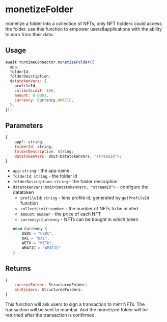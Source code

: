 
# monetizeFolder

monetize a folder into a collection of NFTs, only NFT holders could access the folder.
use this function to empower users&applications with the ability to earn from their data.

## Usage

```javascript
await runtimeConnector.monetizeFolder({
  app,
  folderId,
  folderDescription,
  datatokenVars: {
    profileId,
    collectLimit: 100,
    amount: 0.0001,
    currency: Currency.WMATIC,
  },
});
```

## Parameters
```js
{
    app?: string;
    folderId: string;
    folderDescription: string;
    datatokenVars: Omit<DatatokenVars, "streamId">;
}
```
- `app`: `string` - the app name
- `folderId`: `string` - the folder id
- `folderDescription`: `string` - the folder description
- `datatokenVars`: `Omit<DatatokenVars, "streamId">` - configure the datatoken
    - `profileId`: `string` - lens profile id, generated by `getProfileId` function
    - `collectLimit`: `number` - the number of NFTs to be minted
    - `amount`: `number` - the price of each NFT
    - `currency`: `Currency` - NFTs can be bought in which token
    ```js
    enum Currency {
        USDC = "USDC",
        DAI = "DAI",
        WETH = "WETH",
        WMATIC = "WMATIC"
    }
    ```

## Returns
```js
{
    currentFolder: StructuredFolder;
    allFolders: StructuredFolders;
}
```
<Callout>
This function will ask users to sign a transaction to mint NFTs. The transaction will be sent to mumbai.
And the monetized folder will be returned after the transaction is confirmed.
</Callout>
